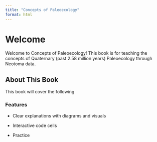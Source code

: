```yaml
---
title: "Concepts of Paleoecology"
format: html
---
```


# Welcome

Welcome to Concepts of Paleoecology! This book is for teaching the concepts of Quaternary (past 2.58 million years) Paleoecology through Neotoma data.

## About This Book

This book will cover the following

### Features

-   Clear explanations with diagrams and visuals

-   Interactive code cells

-   Practice
